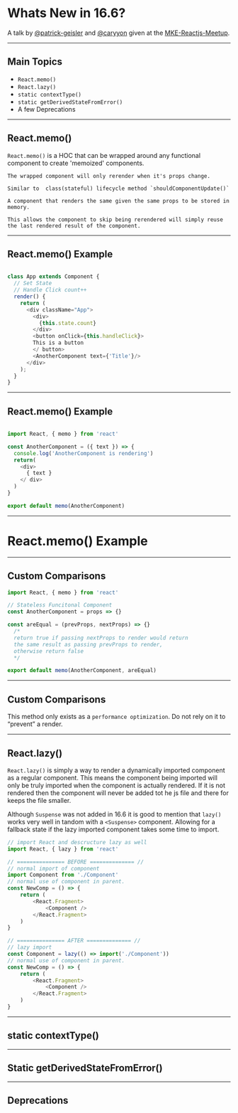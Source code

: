 
# Whats New in 16.6? 

A talk by [@patrick-geisler]() and [@caryyon]() given at the [MKE-Reactjs-Meetup](https://www.meetup.com/ReactJS-Wisconsin/).

---

## Main Topics

* `React.memo()`
* `React.lazy()`
* `static contextType()`
* `static getDerivedStateFromError()`
* A few Deprecations

---

## React.memo()

`React.memo()` is a HOC  that can be wrapped around any functional component to create 'memoized' components. 

```notes
The wrapped component will only rerender when it's props change. 

Similar to  class(stateful) lifecycle method `shouldComponentUpdate()`

A component that renders the same given the same props to be stored in memory. 

This allows the component to skip being rerendered will simply reuse the last rendered result of the component.

```
---

## React.memo() Example
```javascript

class App extends Component {
  // Set State
  // Handle Click count++
  render() {
    return (
      <div className="App">
        <div>
          {this.state.count}
        </div>
        <button onClick={this.handleClick}>
        This is a button
        </ button>
        <AnotherComponent text={'Title'}/>
      </div>
    );
  }
}

```

---

## React.memo() Example
```javascript

import React, { memo } from 'react'

const AnotherComponent = ({ text }) => {
  console.log('AnotherComponent is rendering')
  return(
    <div>
      { text }
    </ div>
  )
}

export default memo(AnotherComponent)

```
---

# React.memo() Example

---

## Custom Comparisons

```javascript 
import React, { memo } from 'react'

// Stateless Funcitonal Component
const AnotherComponent = props => {}

const areEqual = (prevProps, nextProps) => {}
  /*
  return true if passing nextProps to render would return
  the same result as passing prevProps to render,
  otherwise return false
  */

export default memo(AnotherComponent, areEqual)

```


---

## Custom Comparisons

This method only exists as a `performance optimization`. Do not rely on it to “prevent” a render.



---

## React.lazy()

`React.lazy()` is simply a way to render a dynamically imported component as a regular component. This means the component being imported will only be truly imported when the component is actually rendered. If it is not rendered then the component will never be added tot he js file and there for keeps the file smaller.

Although `Suspense` was not added in 16.6 it is good to mention that `lazy()` works very well in tandom with a `<Suspense>` component. Allowing for a fallback state if the lazy imported component takes some time to import.

```javascript
// import React and descructure lazy as well
import React, { lazy } from 'react'

// =============== BEFORE ============== //
// normal import of component
import Component from './Component'
// normal use of component in parent.
const NewComp = () => {
    return (
        <React.Fragment>
            <Component />
        </React.Fragment>
    )
}

// =============== AFTER ============== //
// lazy import
const Component = lazy(() => import('./Component'))
// normal use of component in parent.
const NewComp = () => {
    return (
        <React.Fragment>
            <Component />
        </React.Fragment>
    )
}


```

---

## static contextType()

---

## Static getDerivedStateFromError()

---

## Deprecations